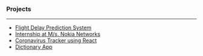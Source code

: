 ### Projects
---

* [Flight Delay Prediction System](https://github.com/Akashamba/Flight-Delay-Prediction)
* [Internship at M/s. Nokia Networks](https://www.linkedin.com/in/akash-ambashankar/)
* [Coronavirus Tracker using React](https://coronavirus-tracker-live.netlify.app/)
* [Dictionary App](http://simple-dictionary.netlify.app/)